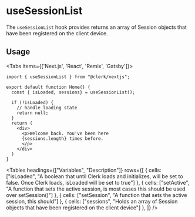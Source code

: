 
# useSessionList

The `useSessionList` hook provides returns an array of Session objects that have been registered on the client device.

## Usage 

<Tabs items={['Next.js', 'React', 'Remix', 'Gatsby']}>
<Tab>
```tsx copy filename="pages/index.tsx"
import { useSessionList } from "@clerk/nextjs";

export default function Home() {
  const { isLoaded, sessions} = useSessionList();
  
  if (!isLoaded) {
    // handle loading state
    return null;
  }  
  return (
    <div> 
      <p>Welcome back. You've been here 
      {sessions.length} times before.
      </p>
    </div>
  )
}
```
</Tab>
</Tabs>


<Tables headings={["Variables", "Description"]} rows={[
    {
      cells: ["isLoaded", "A boolean that until Clerk loads and initializes, will be set to false. Once Clerk loads, isLoaded will be set to true"]
    },
    {
      cells: ["setActive", "A function that sets the active session, is most cases this should be used over setSession()"]
    },
    {
      cells: ["setSession", "A function that sets the active session, this should"]
    },
    {
      cells: ["sessions", "Holds an array of Session objects that have been registered on the client device"]
    },
  ]} />